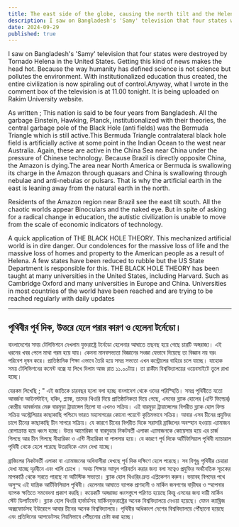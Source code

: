 ```yaml
---
title: The east side of the globe, causing the north tilt and the Helena tornado
description: I saw on Bangladesh's 'Samy' television that four states were destroyed by Tornado Helena in the United States. Getting this kind of news makes the head hot. Because the way humanity has defined science is not science but pollutes the environment.
date: 2024-09-29
published: true
---
```


I saw on Bangladesh's 'Samy' television that four states were destroyed by Tornado Helena in the United States. Getting this kind of news makes the head hot. Because the way humanity has defined science is not science but pollutes the environment. With institutionalized education thus created, the entire civilization is now spiraling out of control.Anyway, what I wrote in the comment box of the television is at 11.00 tonight. It is being uploaded on Rakim University website.

As written ; This nation is said to be four years from Bangladesh. All the garbage Einstein, Hawking, Planck, institutionalized with their theories, the central garbage pole of the Black Hole (anti fields) was the Bermuda Triangle which is still active.This Bermuda Triangle contralateral black hole field is artificially active at some point in the Indian Ocean to the west near Australia. Again, these are active in the China Sea near China under the pressure of Chinese technology. Because Brazil is directly opposite China, the Amazon is dying.The area near North America or Bermuda is swallowing its charge in the Amazon through quasars and China is swallowing through nebulae and anti-nebulas or pulsars. That is why the artificial earth in the east is leaning away from the natural earth in the north.

Residents of the Amazon region near Brazil see the east tilt south. All the chaotic worlds appear
Binoculars and the naked eye. But in spite of asking for a radical change in education, the autistic civilization is unable to move from the scale of economic indicators of technology.

A quick application of THE BLACK HOLE THEORY. This mechanized artificial world is in dire danger. Our condolences for the massive loss of life and the massive loss of homes and property to the American people as a result of Helena. A few states have been reduced to rubble but the US State Department is responsible for this.
THE BLACK HOLE THEORY has been taught at many universities in the United States, including Harvard. Such as Cambridge Oxford and many universities in Europe and China. Universities in most countries of the world have been reached and are trying to be reached regularly with daily updates

---

## পৃথিবীর পূর্ব দিক, উত্তরে হেলে পরার কারণ ও হেলেনা টর্নেডো। 

বাংলাদেশের সময় টেলিভিশনে দেখলাম যুক্তরাষ্ট্রে টর্নেডো হেলেনার আঘাতে তছনছ হয়ে গেছে চারটি অঙ্গরাজ‍্য। এই ধরনের খবর পেলে মাথা গরম হয়ে যায়। কেননা মানবসভ‍্যতা বিজ্ঞানের সংজ্ঞা যেভাবে দিয়েছে তা বিজ্ঞান নয় বরং পরিবেশ দূষন করে। প্রাতিষ্ঠানিক শিক্ষা এভাবে তৈরি হয়ে সমগ্র সভ‍্যতা এখন কন্ট্রোলের বাহিরে চলে যাচ্ছে। যাহোক সময় টেলিভিশনের কমেন্ট বক্সে যা লিখে দিলাম আজ রাত ১১.০০টায়। তা রাকীম বিশ্ববিদ্যালয়ের ওয়েবসাইটে তুলে রাখা হচ্ছে।

যেরকম লিখেছি ; " এই  জাতিকে চারবছর হলো বলা হচ্ছে বাংলাদেশ থেকে ওদের পরিস্হিতি। সমগ্র পৃথিবীতে যতো আবর্জনা আইনস্টাইন, হকিং, প্ল‍্যাঙ্ক, তাদের থিওরি দিয়ে প্রাতিষ্ঠানিকতা দিয়ে গেছে, এসবের ব্ল‍্যাক হোলের  (এন্টি ফিল্ডের) কেন্দ্রীয় আবর্জনার মেরু বারমুড়া ট্রায়াঙ্গেল ছিলো যা এখনও সক্রিয়।  এই বারমুড়া ট্রায়াঙ্গেলের বিপরীত ব্ল‍্যাক হোল ফিল্ড সক্রিয় অস্ট্রেলিয়ার কাছাকাছি পশ্চিমে ভারত মহাসাগরের কোনো পয়েন্টে কৃত্তিমভাবে সক্রিয়। আবার এসব  চীনের প্রযুক্তির চাপে চীনের কাছাকাছি চীন সাগরে সক্রিয়। যে কারণে চীনের বিপরীত দিকে সরাসরি ব্রাজিলের অবস্হান হওয়ায় এ‍্যামাজন রোগাক্রান্ত হয়ে ধ্বংস হচ্ছে। উত্তর আমেরিকা বা বারমুডার নিকটবর্তী এলাকা এ‍্যামাজনকে কোয়েসার হয়ে এর চার্জ গিলছে আর  চীন গিলছে নীহারিকা  ও এন্টি নীহারিকা বা পালসার হয়ে। যে কারণে পূর্ব দিকে অর্টিফিসিয়াল পৃথিবী ন‍্যাচারাল পৃথিবী থেকে হেলে পরেছে উত্তরদিকে এমন দেখা যাচ্ছে।

ব্রাজিলের নিকটবর্তী এলাকা বা এ‍্যামাজনের অধিবাসীরা দেখছে পূর্ব দিক দক্ষিণে হেলে পরেছে। সব বিশৃঙ্ল পৃথিবীর চেহারা দেখা যাচ্ছে
দূরবীনে এবং খালি চোখে । অথচ শিক্ষার আমূল পরিবর্তন করার জন‍্য বলা সত্বেও প্রযুক্তির অর্থনৈতিক সূচকের মাপকাঠি থেকে সরতে পারছে না অটিস্টিক সভ‍্যতা। ব্ল‍্যাক হোল থিওরির দ্রুত এপ্লিকেশন করুন। ভয়াবহ বিপদের পথে অসুস্হ এই যান্ত্রিক আর্টিফিসিয়াল পৃথিবী। হেলেনার আঘাতে ব‍্যাপক প্রাণহানী ও মার্কিন জনগণের বাড়ীঘর ও স্হাপনার ব‍্যাপক ক্ষতিতে সমবেদনা প্রকাশ করছি। কয়েকটি অঙ্গরাজ্য ধ্বংসস্তুপে পরিণত হয়েছে কিন্তু এসবের জন‍্য দায়ী মার্কিন স্টেট ডিপার্টমেন্ট।
ব্ল‍্যাক হোল থিওরি হার্ভার্ডসহ মার্কিনযুক্তরাষ্ট্রের অনেক বিশ্ববিদ্যালয়ে দেওয়া হয়েছে। যেমন ক‍্যাম্ব্রিজ অক্সফোর্ডসহ ইউরোপে আবার চীনের অনেক বিশ্ববিদ্যালয়ে। পৃথিবীর অধিকাংশ দেশের বিশ্ববিদ্যালয়ে পৌঁছানো হয়েছে এবং প্রতিদিনের আপডেটসহ নিয়মিভাবে  পৌঁছনোর চেষ্টা করা হচ্ছে।
